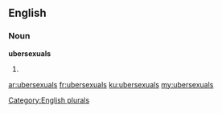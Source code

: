 ==English==

===Noun===
'''ubersexuals'''

# {{plural of|ubersexual}}

[[Category:English plurals]]

[[ar:ubersexuals]]
[[fr:ubersexuals]]
[[ku:ubersexuals]]
[[my:ubersexuals]]